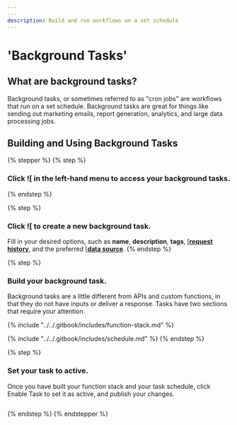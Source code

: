 ```yaml
---
---
description: Build and run workflows on a set schedule
---
```


# 'Background Tasks'

## What are background tasks?

Background tasks, or sometimes referred to as "cron jobs" are workflows that run on a set schedule. Background tasks are great for things like sending out marketing emails, report generation, analytics, and large data processing jobs.

## Building and Using Background Tasks

{% stepper %}
{% step %}
### Click ![[](<../../.gitbook/assets/CleanShot 2024-12-27 at 15.03.15 (2).png>) in the left-hand menu to access your background tasks.
{% endstep %}

{% step %}
### Click ![[](<../../.gitbook/assets/CleanShot 2024-12-27 at 15.03.59.png>) to create a new background task.

Fill in your desired options, such as **name**, **description**, **tags**, [[**request history**](../../maintenance-monitoring-and-logging/request-history.mdx), and the preferred [[**data source**](../../the-database/database-basics/data-sources.mdx).
{% endstep %}

{% step %}
### Build your background task.

Background tasks are a little different from APIs and custom functions, in that they do not have inputs or deliver a response. Tasks have two sections that require your attention.

{% include "../../.gitbook/includes/function-stack.md" %}

{% include "../../.gitbook/includes/schedule.md" %}
{% endstep %}

{% step %}
### Set your task to active.

Once you have built your function stack and your task schedule, click Enable Task to set it as active, and publish your changes.

<figure><img src="../..//assets/CleanShot 2024-12-27 at 15.09.18.png" alt="" /><figcaption></figcaption></figure>


{% endstep %}
{% endstepper %}




